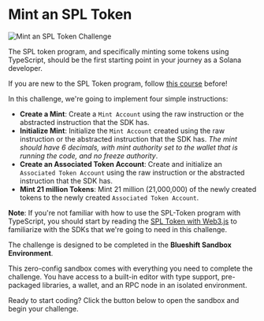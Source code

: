 
# Mint an SPL Token

![Mint an SPL Token Challenge](/graphics/challenge-banners/typescript-mint-an-spl-token.png)

The SPL token program, and specifically minting some tokens using TypeScript, should be the first starting point in your journey as a Solana developer.

If you are new to the SPL Token program, follow [this course](/en/courses/spl-token-with-web3js) before!

In this challenge, we're going to implement four simple instructions:

- **Create a Mint**: Create a `Mint Account` using the raw instruction or the abstracted instruction that the SDK has.
- **Initialize Mint**: Initialize the `Mint Account` created using the raw instruction or the abstracted instruction that the SDK has. *The mint should have 6 decimals, with mint authority set to the wallet that is running the code, and no freeze authority*.
- **Create an Associated Token Account**: Create and initialize an `Associated Token Account` using the raw instruction or the abstracted instruction that the SDK has.
- **Mint 21 million Tokens**: Mint 21 million (21,000,000) of the newly created tokens to the newly created `Associated Token Account`.

**Note**: If you're not familiar with how to use the SPL-Token program with TypeScript, you should start by reading the [SPL Token with Web3.js](/en/courses/spl-token-with-web3js) to familiarize with the SDKs that we're going to need in this challenge.

<ArticleSection name="Blueshift Sandbox Environment" id="blueshift-sandbox-environment" level="h2" />

The challenge is designed to be completed in the **Blueshift Sandbox Environment**.

This zero-config sandbox comes with everything you need to complete the challenge. You have access to a built-in editor
with type support, pre-packaged libraries, a wallet, and an RPC node in an isolated environment.

Ready to start coding? Click the button below to open the sandbox and begin your challenge.

